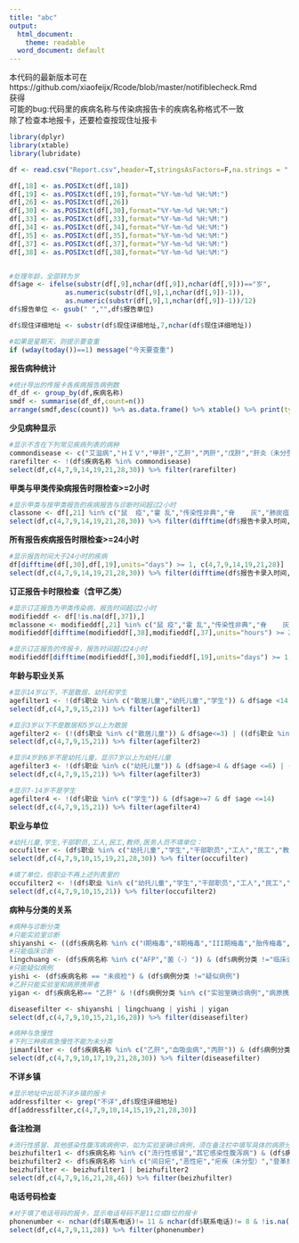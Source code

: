 ```yaml
---
title: "abc"
output:
  html_document:
    theme: readable
  word_document: default
---
```


本代码的最新版本可在https://github.com/xiaofeijx/Rcode/blob/master/notifiblecheck.Rmd  
获得  
可能的bug:代码里的疾病名称与传染病报告卡的疾病名称格式不一致  
除了检查本地报卡，还要检查按现住址报卡

```r
library(dplyr)
library(xtable)
library(lubridate)
```

```r

df <- read.csv("Report.csv",header=T,stringsAsFactors=F,na.strings = ".")

df[,18] <- as.POSIXct(df[,18])
df[,19] <- as.POSIXct(df[,19],format="%Y-%m-%d %H:%M:")
df[,26] <- as.POSIXct(df[,26])
df[,30] <- as.POSIXct(df[,30],format="%Y-%m-%d %H:%M:")
df[,33] <- as.POSIXct(df[,33],format="%Y-%m-%d %H:%M:")
df[,34] <- as.POSIXct(df[,34],format="%Y-%m-%d %H:%M:")
df[,35] <- as.POSIXct(df[,35],format="%Y-%m-%d %H:%M:")
df[,37] <- as.POSIXct(df[,37],format="%Y-%m-%d %H:%M:")
df[,38] <- as.POSIXct(df[,38],format="%Y-%m-%d %H:%M:")


#处理年龄，全部转为岁
df$age <- ifelse(substr(df[,9],nchar(df[,9]),nchar(df[,9]))=="岁",
              as.numeric(substr(df[,9],1,nchar(df[,9])-1)),
              as.numeric(substr(df[,9],1,nchar(df[,9])-1))/12)
df$报告单位 <- gsub(" ","",df$报告单位)

df$现住详细地址 <- substr(df$现住详细地址,7,nchar(df$现住详细地址))

```
```r
#如果是星期天，则提示要查重
if (wday(today())==1) message("今天要查重")
```


**报告病种统计**
```r
#统计导出的传报卡各疾病报告病例数
df_df <- group_by(df,疾病名称)
smdf <- summarise(df_df,count=n())
arrange(smdf,desc(count)) %>% as.data.frame() %>% xtable() %>% print(type="html")
```


**少见病种显示**
```r
#显示不含在下列常见疾病列表的病种
commondisease <- c("艾滋病","ＨＩＶ","甲肝","乙肝","丙肝","戊肝","肝炎（未分型）","细菌性痢疾","伤 寒","副伤寒","猩 红 热","淋    病","Ⅰ期梅毒","Ⅱ期梅毒","III期梅毒","胎传梅毒","隐性梅毒","流行性感冒","流行性腮腺炎","风疹","急性出血性结膜炎","尖锐湿疣","生殖器疱疹","结核性胸膜炎","水痘","生殖道沙眼衣原体感染","其它疾病:","手足口病","其它感染性腹泻病","涂（+）","菌（-）","未痰检","麻    疹")
rarefilter <- !(df$疾病名称 %in% commondisease)
select(df,c(4,7,9,14,19,21,28,30)) %>% filter(rarefilter) 
```


**甲类与甲类传染病报告时限检查>=2小时**
```r
#显示甲类与按甲类报告的疾病报告与诊断时间超过2小时
classone <- df[,21] %in% c("鼠  疫","霍 乱","传染性非典","脊    灰","肺炭疽")
select(df,c(4,7,9,14,19,21,28,30)) %>% filter(difftime(df$报告卡录入时间,df$诊断时间,units="hours") >= 2 & classone)

```


**所有报告疾病报告时限检查>=24小时**
```r
#显示报告时间大于24小时的疾病
df[difftime(df[,30],df[,19],units="days") >= 1, c(4,7,9,14,19,21,28)]
select(df,c(4,7,9,14,19,21,28,30)) %>% filter(difftime(df$报告卡录入时间,df$诊断时间,units="hours") >= 2 & classone)
```


**订正报告卡时限检查（含甲乙类）**
```r
#显示订正报告为甲类传染病，报告时间超过2小时
modifieddf <- df[!is.na(df[,37]),]
mclassone <- modifieddf[,21] %in% c("鼠 疫","霍 乱","传染性非典","脊    灰","肺炭疽")
modifieddf[difftime(modifieddf[,38],modifieddf[,37],units="hours") >= 2 & mclassone, c(4,7,9,14,19,21,28)]

#显示订正报告的传报卡，报告时间超过24小时
modifieddf[difftime(modifieddf[,30],modifieddf[,19],units="days") >= 1, c(4,7,9,14,19,21,28)]
```


**年龄与职业关系**
```r
#显示14岁以下，不是散居、幼托和学生
agefilter1 <- !(df$职业 %in% c("散居儿童","幼托儿童","学生")) & df$age <14
select(df,c(4,7,9,15,21)) %>% filter(agefilter1)
```


```r
#显示3岁以下不是散居和5岁以上为散居
agefilter2 <- (!(df$职业 %in% c("散居儿童")) & df$age<=3) | ((df$职业 %in% c("散居儿童")) & df$age>=5) 
select(df,c(4,7,9,15,21)) %>% filter(agefilter2)
```


```r
#显示4岁到6岁不是幼托儿童，显示7岁以上为幼托儿童
agefilter3 <- !(df$职业 %in% c("幼托儿童")) & (df$age>4 & df$age <=6) | ((df$职业 %in% c("幼托儿童")) & df$age>=7)
select(df,c(4,7,9,15,21)) %>% filter(agefilter3)
```


```r
#显示7-14岁不是学生
agefilter4 <- !(df$职业 %in% c("学生")) & (df$age>=7 & df $age <=14)
select(df,c(4,7,9,15,21)) %>% filter(agefilter4)
```


**职业与单位**
```r
#幼托儿童,学生,干部职员,工人,民工,教师,医务人员不填单位：
occufilter <- (df$职业 %in% c("幼托儿童","学生","干部职员","工人","民工","教师","医务人员")) & (nchar(df$患者工作单位)<=2 | (df$患者工作单位=="不详") |(df$患者工作单位=="无"))
select(df,c(4,7,9,10,15,19,21,28,30)) %>% filter(occufilter)

#填了单位，但职业不再上述列表里的
occufilter2 <- !(df$职业 %in% c("幼托儿童","学生","干部职员","工人","民工","教师","医务人员","离退人员")) & (nchar(df$患者工作单位) >=2 &  !(df$患者工作单位=="无"))
select(df,c(4,7,9,10,15,21)) %>% filter(occufilter2)
```


**病种与分类的关系**
```r
#病种与诊断分类
#只能实验室诊断
shiyanshi <- ((df$疾病名称 %in% c("Ⅰ期梅毒","Ⅱ期梅毒","III期梅毒","胎传梅毒","隐性梅毒","淋    病","艾滋病","ＨＩＶ","涂（+）","仅培阳","脊    灰")) & !(df$病例分类 %in% c("实验室确诊病例")))
#只能临床诊断
lingchuang <- (df$疾病名称 %in% c("AFP","菌（-）")) & (df$病例分类 !="临床诊断病例")
#只能疑似病例
yishi <- (df$疾病名称 == "未痰检") & (df$病例分类 !="疑似病例")
#乙肝只能实验室和病原携带者
yigan <- df$疾病名称== "乙肝" & !(df$病例分类 %in% c("实验室确诊病例","病原携带者"))

diseasefilter <- shiyanshi | lingchuang | yishi | yigan
select(df,c(4,7,9,10,15,21,16,28)) %>% filter(diseasefilter)

#病种与急慢性
#下列三种疾病急慢性不能为未分类
jimanfilter <- (df$疾病名称 %in% c("乙肝","血吸虫病","丙肝")) & (df$病例分类2 =="未分类")
select(df,c(4,7,9,10,17,19,21,28,30)) %>% filter(diseasefilter)
```

**不详乡镇**
```r
#显示地址中出现不详乡镇的报卡
addressfilter <- grep("不详",df$现住详细地址)
df[addressfilter,c(4,7,9,10,14,15,19,21,28,30)]

```

**备注检测**
```r
#流行性感冒、其他感染性腹泻病病例中，如为实验室确诊病例，须在备注栏中填写具体的病原分型；输入性疟疾、登革热等疾病须注明输入地。卵型疟、三日疟报于疟疾“未分型”中，同时在备注栏中注明
beizhufilter1 <- df$疾病名称 %in% c("流行性感冒","其它感染性腹泻病") & (df$病例分类 =="实验室确诊病例") & nchar(df$备注) <2
beizhufilter2 <- df$疾病名称 %in% c("间日疟","恶性疟","疟疾（未分型）","登革热") & nchar(df$备注) <=2
beizhufilter <- beizhufilter1 | beizhufilter2
select(df,c(4,7,9,16,21,28,46)) %>% filter(beizhufilter)
```

**电话号码检查**
```r
#对于填了电话号码的报卡，显示电话号码不是11位或8位的报卡
phonenumber <- nchar(df$联系电话)!= 11 & nchar(df$联系电话)!= 8 & !is.na(df$联系电话)
select(df,c(4,7,9,11,28)) %>% filter(phonenumber)
```


